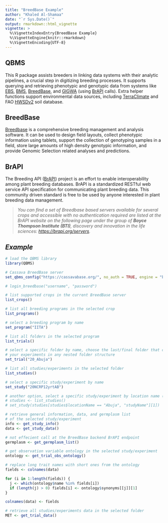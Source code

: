 ```yaml
---
title: "BreedBase Example"
author: "Khaled Al-Shamaa"
date: "`r Sys.Date()`"
output: rmarkdown::html_vignette
vignette: >
  %\VignetteIndexEntry{BreedBase Example}
  %\VignetteEngine{knitr::rmarkdown}
  %\VignetteEncoding{UTF-8}
---
```


## QBMS
This R package assists breeders in linking data systems with their analytic pipelines, a crucial step in digitizing breeding processes. It supports querying and retrieving phenotypic and genotypic data from systems like [EBS](https://ebs.excellenceinbreeding.org/), [BMS](https://bmspro.io/), [BreedBase](https://breedbase.org), and [GIGWA](https://github.com/SouthGreenPlatform/Gigwa2) (using [BrAPI](https://brapi.org/) calls). Extra helper functions support environmental data sources, including [TerraClimate](https://www.climatologylab.org/terraclimate.html) and FAO [HWSDv2](https://gaez.fao.org/pages/hwsd) soil database.

## BreedBase
[Breedbase](https://breedbase.org/) is a comprehensive breeding management and analysis software. It can be used to design field layouts, collect phenotypic information using tablets, support the collection of genotyping samples in a field, store large amounts of high density genotypic information, and provide Genomic Selection related analyses and predictions.

## BrAPI
The Breeding API ([BrAPI](https://brapi.org/)) project is an effort to enable interoperability among plant breeding databases. BrAPI is a standardized RESTful web service API specification for communicating plant breeding data. This community driven standard is free to be used by anyone interested in plant breeding data management.

>*You can find a set of Breedbase based servers available for several crops and accessible with no authentication required are listed at the BrAPI website on the following page under the group of **Boyce Thompson Institute (BTI)**, discovery and innovation in the life sciences: [https://brapi.org/servers](https://brapi.org/servers).*

## _Example_
```r
# load the QBMS library
library(QBMS)

# Cassava BreedBase server
set_qbms_config("https://cassavabase.org/", no_auth = TRUE, engine = "breedbase")

# login_breedbase("username", "password")

# list supported crops in the current BreedBase server
list_crops()

# list all breeding programs in the selected crop
list_programs()

# select a breeding program by name
set_program("IITA")

# list all folders in the selected program
list_trials()

# select a specific folder by name, choose the last/final folder that contains 
# your experiments in any nested folder structure
set_trial("20_Abuja")

# list all studies/experiments in the selected folder
list_studies()

# select a specific study/experiment by name
set_study("20NCRP12yrtAB")

# another option, select a specific study/experiment by location name (first match)
# studies <- list_studies()
# set_study(studies[studies$locationName == "Abuja", "studyName"][1])

# retrieve general information, data, and germplasm list 
# of the selected study/experiment
info <- get_study_info()
data <- get_study_data()

# not effecient call at the BreedBase backend BrAPI endpoint
germplasm <- get_germplasm_list()

# get observation variable ontology in the selected study/experiment
ontology <- get_trial_obs_ontology()

# replace long trait names with short ones from the ontology 
fields <- colnames(data) 

for (i in 1:length(fields)) {
  j <- which(ontology$name %in% fields[i])
  if (length(j) > 0) fields[i] <- ontology$synonyms[[j]][1]
}

colnames(data) <- fields

# retrieve all studies/experiments data in the selected folder
MET <- get_trial_data()

```